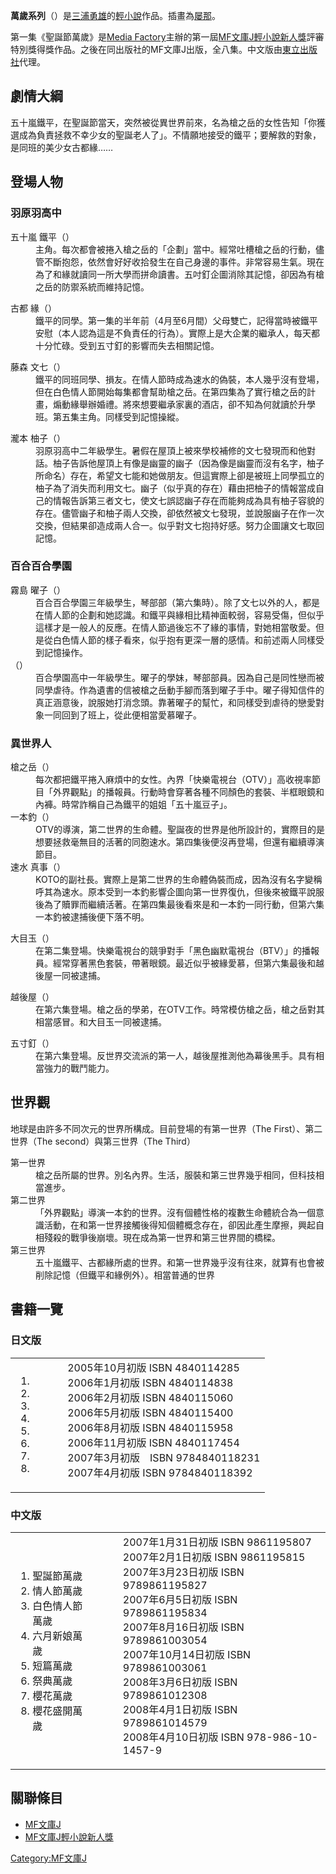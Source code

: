 {{Infobox animanga/Headerofja
|標題= 萬歲系列
|圖像= 
|尺寸= 
|說明= 
|日文名稱= 上等。シリーズ
|英文名稱= 
|類型= 校園戀愛喜劇
}}
{{Infobox animanga/Novel
|輕小說=  是
|著者=[[三浦勇雄|三浦勇雄]]
|插圖=[[屡那|屡那]]
|出版社={{flagicon|Japan}} [[Media_Factory|Media Factory]]<br />{{flagicon|Taiwan}} [[東立出版社|東立出版社]]
|label=[[MF文庫J|MF文庫J]]
|連載雜誌= 
|開始= 2005年10月
|結束= 2007年4月
|冊數= 全8卷
}}
{{Infobox animanga/Footerofja}}
'''萬歲系列'''（'''{{lang|ja|上等。シリーズ}}'''）是[[三浦勇雄|三浦勇雄]]的[[輕小說|輕小說]]作品。插畫為[[屡那|屡那]]。

第一集《聖誕節萬歲》是[[Media_Factory|Media Factory]]主辦的第一屆[[MF文庫J輕小說新人獎|MF文庫J輕小說新人獎]]評審特別獎得獎作品。之後在同出版社的MF文庫J出版，全八集。中文版由[[東立出版社|東立出版社]]代理。
==劇情大綱==
五十嵐鐵平，在聖誕節當天，突然被從異世界前來，名為槍之岳的女性告知「你獲選成為負責拯救不幸少女的聖誕老人了」。不情願地接受的鐵平；要解救的對象，是同班的美少女古都緣……


==登場人物==
===羽原羽高中===
;五十嵐 鐵平（{{lang|ja|いがらし てっぺい}}）
:主角。每次都會被捲入槍之岳的「企劃」當中。經常吐槽槍之岳的行動，儘管不斷抱怨，依然會好好收拾發生在自己身邊的事件。非常容易生氣。現在為了和緣就讀同一所大學而拼命讀書。五吋釘企圖消除其記憶，卻因為有槍之岳的防禦系統而維持記憶。

;古都 緣（{{lang|ja|こと ゆかり}}）
:鐵平的同學。第一集的半年前（4月至6月間）父母雙亡，記得當時被鐵平安慰（本人認為這是不負責任的行為）。實際上是大企業的繼承人，每天都十分忙碌。受到五寸釘的影響而失去相關記憶。

;藤森 文七（{{lang|ja|ふじもり ぶんしち}}）
:鐵平的同班同學、損友。在情人節時成為速水的偽裝，本人幾乎沒有登場，但在白色情人節開始每集都會幫助槍之岳。在第四集為了實行槍之岳的計畫，煽動緣舉辦婚禮。將來想要繼承家裏的酒店，卻不知為何就讀於升學班。第五集主角。同樣受到記憶操縱。

;瀧本 柚子（{{lang|ja|たきもと ゆず}}）
:羽原羽高中二年級學生。暑假在屋頂上被來學校補修的文七發現而和他對話。柚子告訴他屋頂上有像是幽靈的幽子（因為像是幽靈而沒有名字，柚子所命名）存在，希望文七能和她做朋友。但這實際上卻是被班上同學孤立的柚子為了消失而利用文七。幽子（似乎真的存在）藉由把柚子的情報當成自己的情報告訴第三者文七，使文七誤認幽子存在而能夠成為具有柚子容貌的存在。儘管幽子和柚子兩人交換，卻依然被文七發現，並說服幽子在作一次交換，但結果卻造成兩人合一。似乎對文七抱持好感。努力企圖讓文七取回記憶。
===百合百合學園===
;霧島 曜子（{{lang|ja|きりしま ようこ}}）
:百合百合學園三年級學生，琴部部（第六集時）。除了文七以外的人，都是在情人節的企劃和她認識。和鐵平與緣相比精神面較弱，容易受傷，但似乎這樣才是一般人的反應。在情人節過後忘不了緣的事情，對她相當敬愛。但是從白色情人節的樣子看來，似乎抱有更深一層的感情。和前述兩人同樣受到記憶操作。
;{{lang|ja|日向 あひる}}（{{lang|ja|ひなた あひる}}）
:百合學園高中一年級學生。曜子的學妹，琴部部員。因為自己是同性戀而被同學虐待。作為遺書的信被槍之岳動手腳而落到曜子手中。曜子得知信件的真正涵意後，說服她打消念頭。靠著曜子的幫忙，和同樣受到虐待的戀愛對象一同回到了班上，從此便相當愛慕曜子。
===異世界人===
;槍之岳（{{lang|ja|やりがたけ}}）
:每次都把鐵平捲入麻煩中的女性。內界「快樂電視台（OTV）」高收視率節目「外界觀點」的播報員。行動時會穿著各種不同顏色的套裝、半框眼鏡和內褲。時常詐稱自己為鐵平的姐姐「五十嵐豆子」。
;一本釣（{{lang|ja|いっぽんづり}}）
:OTV的導演，第二世界的生命體。聖誕夜的世界是他所設計的，實際目的是想要拯救毫無目的活著的同胞速水。第四集後便沒再登場，但還有繼續導演節目。
;速水 真事（{{lang|ja|ハヤミ マコト}}）
:KOTO的副社長。實際上是第二世界的生命體偽裝而成，因為沒有名字變稱呼其為速水。原本受到一本釣影響企圖向第一世界復仇，但後來被鐵平說服後為了贖罪而繼續活著。在第四集最後看來是和一本釣一同行動，但第六集一本釣被逮捕後便下落不明。

;大目玉（{{lang|ja|おおめだま}}）
:在第二集登場。快樂電視台的競爭對手「黑色幽默電視台（BTV）」的播報員。經常穿著黑色套裝，帶著眼鏡。最近似乎被緣愛慕，但第六集最後和越後屋一同被逮捕。

;越後屋（{{lang|ja|えちごや}}）
:在第六集登場。槍之岳的學弟，在OTV工作。時常模仿槍之岳，槍之岳對其相當感冒。和大目玉一同被逮捕。

;五寸釘（{{lang|ja|ごすんくぎ}}）
:在第六集登場。反世界交流派的第一人，越後屋推測他為幕後黑手。具有相當強力的戰鬥能力。

==世界觀==
地球是由許多不同次元的世界所構成。目前登場的有第一世界（The First）、第二世界（The second）與第三世界（The Third）
;第一世界
:槍之岳所屬的世界。別名內界。生活，服裝和第三世界幾乎相同，但科技相當進步。
;第二世界
:「外界觀點」導演一本釣的世界。沒有個體性格的複數生命體統合為一個意識活動，在和第一世界接觸後得知個體概念存在，卻因此產生摩擦，興起自相殘殺的戰爭後崩壞。現在成為第一世界和第三世界間的橋樑。
;第三世界
:五十嵐鐵平、古都緣所處的世界。和第一世界幾乎沒有往來，就算有也會被削除記憶（但鐵平和緣例外）。相當普通的世界

==書籍一覽==
===日文版===
{|
|valign="top"|
#{{lang|ja|クリスマス上等。}}
#{{lang|ja|バレンタイン上等。}}
#{{lang|ja|ホワイトデー上等。}}
#{{lang|ja|ジューンブライド上等。}}
#{{lang|ja|エトセトラ上等。}}
#{{lang|ja|フェスティバル上等。}}
#{{lang|ja|サクラ上等。}}
#{{lang|ja|サクラサク上等。}}
|valign="top"|
:2005年10月初版 ISBN 4840114285
:2006年1月初版 ISBN 4840114838
:2006年2月初版 ISBN 4840115060
:2006年5月初版 ISBN 4840115400
:2006年8月初版 ISBN 4840115958
:2006年11月初版 ISBN 4840117454
:2007年3月初版　ISBN 9784840118231
:2007年4月初版 ISBN 9784840118392
|}

===中文版===
{|
|valign="top"|
#聖誕節萬歲
#情人節萬歲
#白色情人節萬歲
#六月新娘萬歲
#短篇萬歲
#祭典萬歲
#櫻花萬歲
#櫻花盛開萬歲
|valign="top"|
:2007年1月31日初版 ISBN 9861195807
:2007年2月1日初版 ISBN 9861195815
:2007年3月23日初版 ISBN 9789861195827
:2007年6月5日初版 ISBN 9789861195834
:2007年8月16日初版 ISBN 9789861003054
:2007年10月14日初版 ISBN 9789861003061
:2008年3月6日初版 ISBN 9789861012308
:2008年4月1日初版 ISBN 9789861014579
:2008年4月10日初版 ISBN 978-986-10-1457-9
|}

==關聯條目==
*[[MF文庫J|MF文庫J]]
*[[MF文庫J輕小說新人獎|MF文庫J輕小說新人獎]]

{{DEFAULTSORT:Jyoutou}}

[[Category:MF文庫J|Category:MF文庫J]]